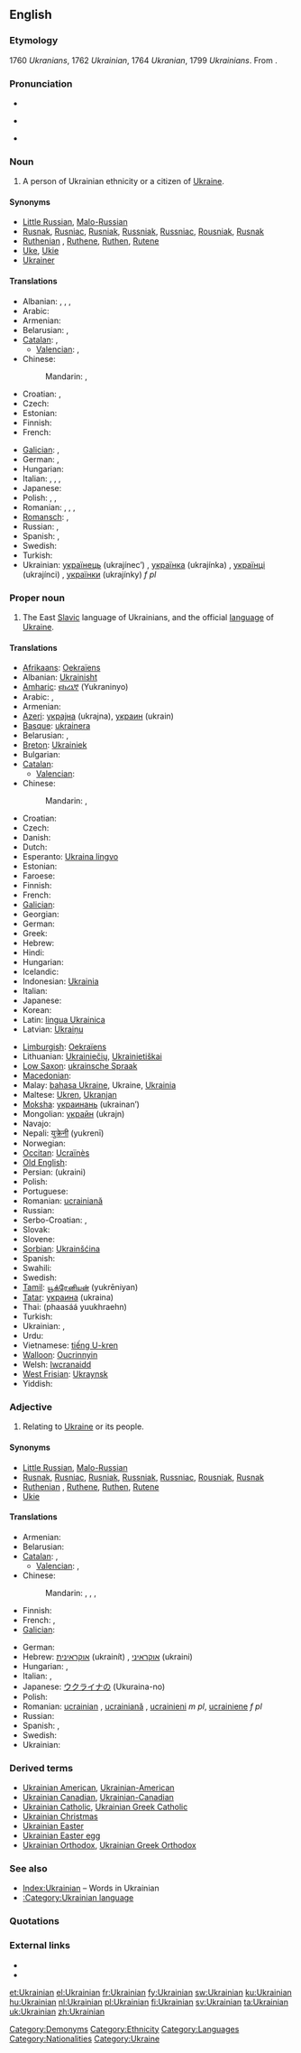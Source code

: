 {{interwiktionary|code=uk}}
==English==
{{wikipedia}}

===Etymology===
1760 ''Ukranians'', 1762 ''Ukrainian'', 1764 ''Ukranian'', 1799 ''Ukrainians''. From {{suffix|Ukraine|ian}}.

===Pronunciation===
* {{IPA|/juːˈkreiniən/}}
* {{audio|en-us-Ukrainian.ogg|Audio (US)}}
*: {{rhymes|eɪniən}}
* {{hyphenation|Ukrain|ian}}

===Noun===
{{en-noun|s}}

# {{countable}} A person of Ukrainian ethnicity or a citizen of [[Ukraine]].

====Synonyms====
* [[Little Russian]], [[Malo-Russian]] {{qualifier|obsolete}}
* [[Rusnak]], [[Rusniac]], [[Rusniak]], [[Russniak]], [[Russniac]], [[Rousniak]], [[Rusnak]] {{qualifier|archaic}}
* [[Ruthenian]] {{qualifier|historical}}, [[Ruthene]], [[Ruthen]], [[Rutene]] {{qualifier|archaic}}
* [[Uke]], [[Ukie]] {{qualifier|informal}}
* [[Ukrainer]] {{qualifier|obsolete|rare}}

====Translations====
{{trans-top|ethnic/citizen}}
* Albanian: {{t|sq|ukrainas|m}}, {{t|sq|ukrainase|f}}, {{t|sq|ukrainasë|m|p}}, {{t|sq|ukrainase|f|p}}
* Arabic: {{t|ar|أوكراني|m|tr='ukraaniy}}
* Armenian: {{t-|hy|ուկրաինացի|tr=ukrainac’i}}
* Belarusian: {{t|be|украінец|m|tr=ukraínec|xs=Belarusian}},  {{t|be|украінка|f|tr=ukraínka|xs=Belarusian}}
* [[Catalan]]: {{t-|ca|ucraïnès|m}}, {{t-|ca|ucraïnesa|f}}
** [[Valencian]]: {{t-|ca|ucraïnés|m}}, {{t-|ca|ucraïnesa|f}}
* Chinese:
*: Mandarin: {{t-|cmn|烏克蘭人|sc=Hani}}, {{t-|cmn|乌克兰人|tr=Wūkèlánrén|sc=Hani}}
* Croatian: {{t|hr|Ukrajinac|m}}, {{t|hr|Ukrajinka|f}}
* Czech: {{t-|cs|Ukrajinec|m}}
* Estonian: {{t-|et|ukrainlane}}
* Finnish: {{t+|fi|ukrainalainen}}
* French: {{t+|fr|Ukrainien|m}} {{t+|fr|Ukrainienne|f}}
{{trans-mid}}
* [[Galician]]: {{t+|gl|ucraíno|m|xs=Galician}}, {{t-|gl|ucraína|f|xs=Galician}}
* German: {{t+|de|Ukrainer|m}}, {{t+|de|Ukrainerin|f}}
* Hungarian: {{t|hu|ukrán}}
* Italian: {{t+|it|ucraino|m}}, {{t-|it|ucraina|f}}, {{t-|it|ucraini|m|p}}, {{t-|it|ucraine|f|p}}
* Japanese: {{t|ja|ウクライナ人|tr=Ukuraina-jin}}
* Polish: {{t+|pl|Ukrainiec|m}}, {{t|pl|Ukrainka|f}},
* Romanian: {{t|ro|ucrainian|m}}, {{t|ro|ucrainiancă|f}}, {{t|ro|ucrainieni|m|p}}, {{t|ro|ucrainience|f|p}}
* [[Romansch]]: {{t|rm|ucranais|m}}, {{t|rm|ucranaisa|f}}
* Russian: {{t+|ru|украинец|m|tr=ukraínec}}, {{t+|ru|украинка|f|tr=ukraínka}}
* Spanish: {{t+|es|ucraniano}}, {{t+|es|ucranio}}
* Swedish: {{t+|sv|ukrainsk}}
* Turkish: {{t+|tr|Ukraynalı}}
* Ukrainian: [[українець]] (ukrajínec’) {{m}}, [[українка]] (ukrajínka) {{f}}, [[українці]] (ukrajínci) {{p}}, [[українки]] (ukrajínky) ''f pl''
{{trans-bottom}}

===Proper noun===
{{en-proper noun}}

# The East [[Slavic]] language of Ukrainians, and the official [[language]] of [[Ukraine]].

====Translations====
{{trans-top|language}}
* [[Afrikaans]]: [[Oekraïens]]
* Albanian: [[Ukrainisht]]
* [[Amharic]]: [[ዩክረኒኛ]] (Yukraninyo)
* Arabic: {{t|ar|أوكرانية|f|tr='ukraníyya}},  {{t|ar|أوكراني|m|tr='ukraaniy}}
* Armenian: {{t-|hy|ուկրաիներեն|tr=ukraineren}}
* [[Azeri]]: [[украјна]] (ukrajna), [[украин]] (ukrain)
* [[Basque]]: [[ukrainera]]
* Belarusian: {{t|be|украінская|f|tr=ukraínskaja|xs=Belarusian}},  {{t|be|украінская мова|f|tr=ukraínskaja móva|xs=Belarusian}}
* [[Breton]]: [[Ukrainiek]]
* Bulgarian: {{t|bg|украински|m|tr=ukraínski}}
* [[Catalan]]: {{t-|ca|ucraïnès|m}}
** [[Valencian]]: {{t-|ca|ucraïnés|m}}
* Chinese:
*: Mandarin: {{t-|cmn|烏克蘭語|sc=Hani}}, {{t-|cmn|乌克兰语|tr=Wūkèlányǔ|sc=Hani}}
* Croatian: {{t|hr|ukrajinski}}
* Czech: {{t|cs|ukrajinština|f}}
* Danish: {{t|da|Ukrainsk}}
* Dutch: {{t+|nl|Oekraïens|n}}
* Esperanto: [[Ukraina lingvo]]
* Estonian: {{t-|et|ukraina}}
* Faroese: {{t|fo|Ukrainskt}}
* Finnish: {{t+|fi|ukraina}}
* French: {{t+|fr|ukrainien|m}}
* [[Galician]]: {{t+|gl|ucraíno|m|xs=Galician}}
* Georgian: {{t|ka|უკრაინული|tr=ukrainuli|sc=Geor|xs=Georgian}}
* German: {{t+|de|Ukrainisch|n}}
* Greek: {{t|el|Ουκρανικά|n|p|tr=Oukraniká}}
* Hebrew: {{t-|he|אוקראינית|f|alt=אוּקְרָאִינִית|tr=ukrainit}}
* Hindi: {{t|hi|यूक्रेनियन|tr=ukreniyan|xs=Hindi}}
* Hungarian: {{t+|hu|ukrán}}
* Icelandic: {{t|is|Úkraínska}}
* Indonesian: [[Ukrainia]]
* Italian: {{t+|it|ucraino|m}}
* Japanese: {{t+|ja|ウクライナ語|tr=Ukuraina-go}}
* Korean: {{t+|ko|우크라이나어|tr=Ukeuraina-eo|sc=Hang}}
* Latin: [[lingua Ukrainica]]
* Latvian: [[Ukraiņu]]
{{trans-mid}}
* [[Limburgish]]: [[Oekraïens]]
* Lithuanian: [[Ukrainiečių]], [[Ukrainietiškai]]
* [[Low Saxon]]: [[ukrainsche Spraak]]
* [[Macedonian]]: {{t|mk|украински|m|tr=ukraínski}}
* Malay: [[bahasa Ukraine]], Ukraine, [[Ukrainia]]
* Maltese: [[Ukren]], [[Ukranjan]]
* [[Moksha]]: [[украинань]] (ukrainan’)
* Mongolian: [[украйн]] (ukrajn)
* Navajo: {{tø|nv|Yóókwein bizaad}}
* Nepali: [[युक्रेनी]] (yukrenī)
* Norwegian: {{t+|no|ukrainsk}}
* [[Occitan]]: [[Ucraïnès]]
* [[Old English]]: {{IPAchar|[[Ūcrægnisc sprǣc]]}}
* Persian: {{fa-Arab|[[اوکراینی]]}} (ukraini)
* Polish: {{t+|pl|ukraiński|m}}
* Portuguese: {{t+|pt|ucraniano}}
* Romanian: [[ucrainiană]] {{f}}
* Russian: {{t+|ru|украинский|m|tr=ukraínskij}}
* Serbo-Croatian: {{t|sh|украински|m|sc=Cyrl|xs=Serbo-Croatian}},  {{t|sh|ukrainski|m|xs=Serbo-Croatian}}
* Slovak: {{t+|sk|Ukrajinčina}}
* Slovene: {{t+|sl|Ukrajinščina}}
* [[Sorbian]]: [[Ukrainšćina]]
* Spanish: {{t+|es|ucraniano}}
* Swahili: {{t|sw|Kiukrania|xs=Swahili}}
* Swedish: {{t+|sv|ukrainska}}
* [[Tamil]]: [[யூக்ரேனியன்]] (yukrēniyan)
* [[Tatar]]: [[украина]] (ukraina)
* Thai: {{Thai|[[ภาษายูเครน]]}} (phaasáá yuukhraehn)
* Turkish: {{t+|tr|Ukraynaca}}
* Ukrainian: {{t|uk|українська|f|tr=ukrajíns’ka|xs=Ukrainian}}, {{t+|uk|українська мова|f|tr=ukrajíns’ka móva|xs=Ukrainian}}
* Urdu: {{t|ur|یُوکراینی|tr=yukreni|xs=Urdu}}
* Vietnamese: [[tiếng U-kren]]
* [[Walloon]]: [[Oucrinnyin]]
* Welsh: [[Iwcranaidd]]
* [[West Frisian]]: [[Ukraynsk]]
* Yiddish: {{t|yi|אוקרײַניש|n|tr=ukraínisch|sc=Hebr|xs=Yiddish}}
{{trans-bottom}}

===Adjective===
{{en-adj|-}}

# Relating to [[Ukraine]] or its people.

====Synonyms====
* [[Little Russian]], [[Malo-Russian]] {{qualifier|obsolete}}
* [[Rusnak]], [[Rusniac]], [[Rusniak]], [[Russniak]], [[Russniac]], [[Rousniak]], [[Rusnak]] {{qualifier|archaic}}
* [[Ruthenian]] {{qualifier|historical}}, [[Ruthene]], [[Ruthen]], [[Rutene]] {{qualifier|archaic}}
* [[Ukie]] {{qualifier|informal}}

====Translations====
{{trans-top|relating to Ukraine or its people}}
* Armenian: {{t-|hy|ուկրաինական|tr=ukrainakan}}
* Belarusian: {{t|be|украінскі|tr=ukraínski|xs=Belarusian}}
* [[Catalan]]: {{t-|ca|ucraïnès|m}}, {{t-|ca|ucraïnesa|f}}
** [[Valencian]]: {{t-|ca|ucraïnés|m}}, {{t-|ca|ucraïnesa|f}}
* Chinese:
*: Mandarin: {{qualifier|relating to Ukraine}} {{t-|cmn|烏克蘭|alt=烏克蘭的|sc=Hani}}, {{t-|cmn|乌克兰|alt=乌克兰的|tr=Wūkèlán de|sc=Hani}}, {{qualifier|relating to its people}} {{t-|cmn|烏克蘭人|alt=烏克蘭人的|sc=Hani}}, {{t-|cmn|乌克兰人|alt=乌克兰人的|tr=Wūkèlánrén de|sc=Hani}}
* Finnish: {{t+|fi|ukrainalainen}}
* French: {{t+|fr|ukrainien|m}}, {{t+|fr|ukrainienne|f}}
* [[Galician]]: {{t+|gl|ucraíno|xs=Galician}}
{{trans-mid}}
* German: {{t+|de|ukrainisch}}
* Hebrew: [[אוקראינית]] (ukrainít) {{f}}, [[אוקראיני]] (ukraini) {{m}}
* Hungarian: {{t|hu|ukrajnai}}, {{t|hu|ukrán}}
* Italian: {{t+|it|ucraino|m}}, {{t-|it|ucraina|f}}
* Japanese: [[ウクライナの]] (Ukuraina-no)
* Polish: {{t+|pl|ukraiński|m}}
* Romanian: [[ucrainian]] {{m}}, [[ucrainiană]] {{f}}, [[ucrainieni]] ''m pl'', [[ucrainiene]] ''f pl''
* Russian: {{t+|ru|украинский|tr=ukraínskij}}
* Spanish: {{t+|es|ucraniano}}, {{t+|es|ucranio}}
* Swedish: {{t+|sv|ukrainsk}}
* Ukrainian: {{t|uk|український|tr=ukrajíns’kyj|sc=Cyrl}}
{{trans-bottom}}

===Derived terms===
* [[Ukrainian American]], [[Ukrainian-American]]
* [[Ukrainian Canadian]], [[Ukrainian-Canadian]]
* [[Ukrainian Catholic]], [[Ukrainian Greek Catholic]]
* [[Ukrainian Christmas]]
* [[Ukrainian Easter]]
* [[Ukrainian Easter egg]]
* [[Ukrainian Orthodox]], [[Ukrainian Greek Orthodox]]

===See also===
* [[Index:Ukrainian]] – Words in Ukrainian
* [[:Category:Ukrainian language]]

===Quotations===
{{seeCites|Ukraine}}

===External links===
* {{ISO 639|link=Ethnologue|1code=uk|code=ukr}}
* {{websters-online}}

[[Category:Demonyms]]
[[Category:Ethnicity]]
[[Category:Languages]]
[[Category:Nationalities]]
[[Category:Ukraine]]

[[et:Ukrainian]]
[[el:Ukrainian]]
[[fr:Ukrainian]]
[[fy:Ukrainian]]
[[sw:Ukrainian]]
[[ku:Ukrainian]]
[[hu:Ukrainian]]
[[nl:Ukrainian]]
[[pl:Ukrainian]]
[[fi:Ukrainian]]
[[sv:Ukrainian]]
[[ta:Ukrainian]]
[[uk:Ukrainian]]
[[zh:Ukrainian]]
